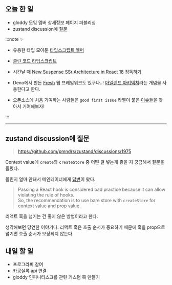 ## 오늘 한 일

- gloddy 모임 멤버 상세정보 페이지 퍼블리싱
- zustand discussion에 [질문](https://github.com/pmndrs/zustand/discussions/1975)

:::note ✨

- 유용한 타입 모아둔 [타입스크립트 헬퍼](https://github.com/microsoft/TypeScript/issues/37663)
- [클린 코드 타입스크립트](https://github.com/738/clean-code-typescript)
- 시간날 때 [New Suspense SSr Architecture in React 18](https://github.com/reactwg/react-18/discussions/37) 정독하기

- Deno에서 만든 [Fresh](https://github.com/denoland/fresh) 웹 프레임워크도 있구나..! [아일랜드 아키텍쳐](https://jasonformat.com/islands-architecture/)라는 개념을 사용한다고 한다.

- 오픈소스에 처음 기여하는 사람들은 `good first issue` 라벨이 붙은 [이슈](https://github.com/issues?q=is%3Aopen+is%3Aissue+archived%3Afalse+label%3A%22good+first+issue%22+language%3Atypescript+)들을 찾아서 기여해보자!

:::

---

## zustand discussion에 질문

> https://github.com/pmndrs/zustand/discussions/1975

Context value에 `create`와 `createStore` 중 어떤 걸 넣는게 좋을 지 궁금해서 질문을 올렸다.

올린지 얼마 안돼서 메인테이너에게 [답변](https://github.com/pmndrs/zustand/discussions/1975#discussioncomment-6638278)이 왔다.

> Passing a React hook is considered bad practice because it can allow violating the rule of hooks.  
> So, the recommendation is to use bare store with `createStore` for context value and prop value.

리액트 훅을 넘기는 건 좋지 않은 방법이라고 한다.

생각해보면 당연한 이야기다. 리액트 훅은 호출 순서가 중요하기 때문에 훅을 prop으로 넘기면 호출 순서가 보장되지 않는다.

## 내일 할 일

- 프로그라피 참여
- 카공실록 api 연결
- gloddy 인피니티스크롤 관련 커스텀 훅 만들기
